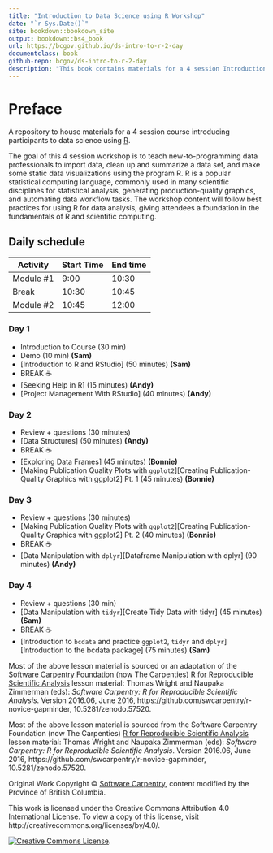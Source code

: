 ```yaml
---
title: "Introduction to Data Science using R Workshop"
date: "`r Sys.Date()`"
site: bookdown::bookdown_site
output: bookdown::bs4_book
url: https://bcgov.github.io/ds-intro-to-r-2-day
documentclass: book
github-repo: bcgov/ds-intro-to-r-2-day
description: "This book contains materials for a 4 session Introduction to R workshop"
---
```


# Preface {-}


A repository to house materials for a 4 session course introducing participants to data science using [R](https://www.r-project.org/).


The goal of this 4 session workshop is to teach new-to-programming data professionals to import data, clean up and summarize a data set, and make some static data visualizations using the program R. R is a popular statistical computing language, commonly used in many scientific disciplines for statistical analysis, generating production-quality graphics, and automating data workflow tasks. The workshop content will follow best practices for using R for data analysis, giving attendees a foundation in the fundamentals of R and scientific computing.

## Daily schedule {-}

| Activity   | Start Time | End time |
|------------|------------|----------|
| Module #1  | 9:00       | 10:30    |
| Break      | 10:30      | 10:45    |
| Module #2  | 10:45      | 12:00    |

### Day 1 {-}

- Introduction to Course (30 min) <!-- Dominique et al - CoC, breakoutrooms w/ ice breaker, how to ask questions etc. -->
- Demo (10 min) **(Sam)**
- [Introduction to R and RStudio] (50 minutes) **(Sam)**
- BREAK ☕
- [Seeking Help in R] (15 minutes) **(Andy)**
- [Project Management With RStudio] (40 minutes) **(Andy)**

### Day 2 {-}

- Review + questions (30 minutes)
- [Data Structures] (50 minutes)  **(Andy)**
- BREAK ☕
- [Exploring Data Frames] (45 minutes) **(Bonnie)**
- [Making Publication Quality Plots with `ggplot2`][Creating Publication-Quality Graphics with ggplot2] Pt. 1 (45 minutes)  **(Bonnie)**

### Day 3 {-}

- Review + questions (30 minutes)
- [Making Publication Quality Plots with `ggplot2`][Creating Publication-Quality Graphics with ggplot2] Pt. 2 (40 minutes)  **(Bonnie)**
- BREAK ☕
- [Data Manipulation with `dplyr`][Dataframe Manipulation with dplyr] (90 minutes) **(Andy)**

### Day 4 {-}

- Review + questions (30 min)
- [Data Manipulation with `tidyr`][Create Tidy Data with tidyr] (45 minutes)  **(Sam)**
- BREAK ☕
- [Introduction to `bcdata` and practice `ggplot2`, `tidyr` and `dplyr`][Introduction to the bcdata package] (75 minutes) **(Sam)**



Most of the above lesson material is sourced or an adaptation of the [Software Carpentry Foundation](http://software-carpentry.org/) (now The Carpenties) [R for Reproducible Scientific Analysis](http://swcarpentry.github.io/r-novice-gapminder/) lesson material: Thomas Wright and Naupaka Zimmerman (eds): _Software Carpentry: R for
Reproducible Scientific Analysis_.  Version 2016.06, June 2016,
https://github.com/swcarpentry/r-novice-gapminder,
10.5281/zenodo.57520.

Most of the above lesson material is sourced from the Software Carpentry Foundation (now The Carpenties) [R for Reproducible Scientific Analysis](http://swcarpentry.github.io/r-novice-gapminder/) lesson material: Thomas Wright and Naupaka Zimmerman (eds): _Software Carpentry: R for
Reproducible Scientific Analysis_.  Version 2016.06, June 2016,
https://github.com/swcarpentry/r-novice-gapminder,
10.5281/zenodo.57520.


Original Work Copyright © [Software Carpentry](http://software-carpentry.org/), content modified by the Province of British Columbia.

This work is licensed under the Creative Commons Attribution 4.0 International License.
To view a copy of this license, visit http://creativecommons.org/licenses/by/4.0/.

[![Creative Commons License](https://i.creativecommons.org/l/by/4.0/88x31.png)](http://creativecommons.org/licenses/by/4.0/). 

